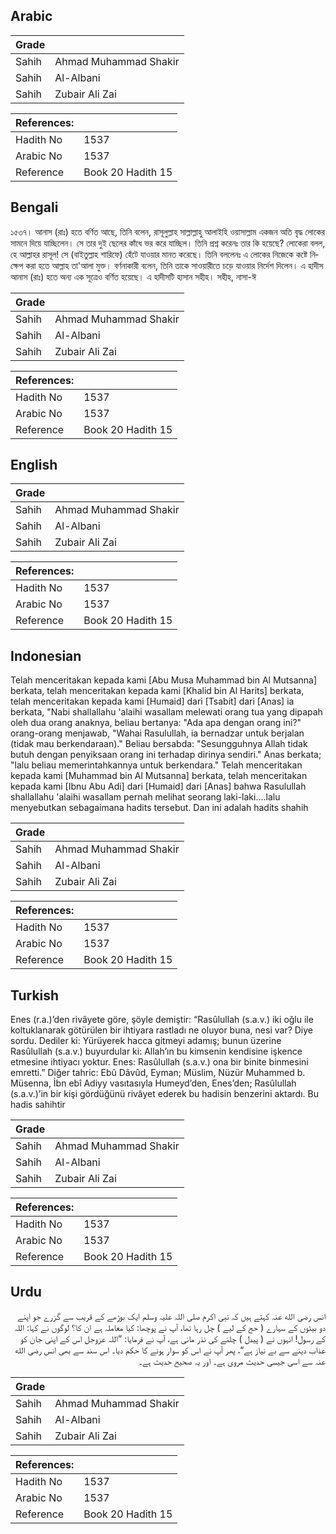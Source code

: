 ## Arabic


<div dir="rtl" lang="ar" style={{fontSize:'larger',backgroundColor:'#f8f9fa',padding:20}}>

</div>
<div style={{backgroundColor:'#f8f9fa',padding:20, marginBottom: 10}}><table> <thead> <tr> <th>Grade</th> <th></th> </tr> </thead> <tbody> <tr><td>Sahih</td><td>Ahmad Muhammad Shakir</td></tr><tr><td>Sahih</td><td>Al-Albani</td></tr><tr><td>Sahih</td><td>Zubair Ali Zai</td></tr></tbody></table><table> <thead> <tr> <th>References:</th> <th></th> </tr> </thead> <tbody><tr><td>Hadith No</td><td>1537</td></tr><tr><td>Arabic No</td><td>1537</td></tr><tr><td>Reference</td><td>Book 20 Hadith 15</td></tr></tbody></table></div>

## Bengali


<div dir="ltr" lang="bn" style={{fontSize:'larger',backgroundColor:'#f8f9fa',padding:20}}>
১৫৩৭। আনাস (রাঃ) হতে বর্ণিত আছে, তিনি বলেন, রাসূলুল্লাহ সাল্লাল্লাহু আলাইহি ওয়াসাল্লাম একজন অতি বৃদ্ধ লোকের সামনে দিয়ে যাচ্ছিলেন। সে তার দুই ছেলের কাঁধে ভর করে যাচ্ছিল। তিনি প্রশ্ন করেনঃ তার কি হয়েছে? লোকেরা বলল, হে আল্লাহর রাসূল! সে (বাইতুল্লাহ শারিফে) হেঁটে যাওয়ার মানত করেছে। তিনি বললেনঃ এ লোকের নিজেকে কষ্টে নিক্ষেপ করা হতে আল্লাহ তা'আলা মুক্ত। বর্ণনাকারী বলেন, তিনি তাকে সাওয়ারীতে চড়ে যাওয়ার নির্দেশ দিলেন। এ হাদীস আনাস (রাঃ) হতে অন্য এক সূত্রেও বর্ণিত হয়েছে। এ হাদীসটি হাসান সহীহ। সহীহ, নাসা-ঈ
</div>
<div style={{backgroundColor:'#f8f9fa',padding:20, marginBottom: 10}}><table> <thead> <tr> <th>Grade</th> <th></th> </tr> </thead> <tbody> <tr><td>Sahih</td><td>Ahmad Muhammad Shakir</td></tr><tr><td>Sahih</td><td>Al-Albani</td></tr><tr><td>Sahih</td><td>Zubair Ali Zai</td></tr></tbody></table><table> <thead> <tr> <th>References:</th> <th></th> </tr> </thead> <tbody><tr><td>Hadith No</td><td>1537</td></tr><tr><td>Arabic No</td><td>1537</td></tr><tr><td>Reference</td><td>Book 20 Hadith 15</td></tr></tbody></table></div>

## English


<div dir="ltr" lang="en" style={{fontSize:'larger',backgroundColor:'#f8f9fa',padding:20}}>

</div>
<div style={{backgroundColor:'#f8f9fa',padding:20, marginBottom: 10}}><table> <thead> <tr> <th>Grade</th> <th></th> </tr> </thead> <tbody> <tr><td>Sahih</td><td>Ahmad Muhammad Shakir</td></tr><tr><td>Sahih</td><td>Al-Albani</td></tr><tr><td>Sahih</td><td>Zubair Ali Zai</td></tr></tbody></table><table> <thead> <tr> <th>References:</th> <th></th> </tr> </thead> <tbody><tr><td>Hadith No</td><td>1537</td></tr><tr><td>Arabic No</td><td>1537</td></tr><tr><td>Reference</td><td>Book 20 Hadith 15</td></tr></tbody></table></div>

## Indonesian


<div dir="ltr" lang="id" style={{fontSize:'larger',backgroundColor:'#f8f9fa',padding:20}}>
Telah menceritakan kepada kami [Abu Musa Muhammad bin Al Mutsanna] berkata, telah menceritakan kepada kami [Khalid bin Al Harits] berkata, telah menceritakan kepada kami [Humaid] dari [Tsabit] dari [Anas] ia berkata, "Nabi shallallahu 'alaihi wasallam melewati orang tua yang dipapah oleh dua orang anaknya, beliau bertanya: "Ada apa dengan orang ini?" orang-orang menjawab, "Wahai Rasulullah, ia bernadzar untuk berjalan (tidak mau berkendaraan)." Beliau bersabda: "Sesungguhnya Allah tidak butuh dengan penyiksaan orang ini terhadap dirinya sendiri." Anas berkata; "lalu beliau memerintahkannya untuk berkendara." Telah menceritakan kepada kami [Muhammad bin Al Mutsanna] berkata, telah menceritakan kepada kami [Ibnu Abu Adi] dari [Humaid] dari [Anas] bahwa Rasulullah shallallahu 'alaihi wasallam pernah melihat seorang laki-laki….lalu menyebutkan sebagaimana hadits tersebut. Dan ini adalah hadits shahih
</div>
<div style={{backgroundColor:'#f8f9fa',padding:20, marginBottom: 10}}><table> <thead> <tr> <th>Grade</th> <th></th> </tr> </thead> <tbody> <tr><td>Sahih</td><td>Ahmad Muhammad Shakir</td></tr><tr><td>Sahih</td><td>Al-Albani</td></tr><tr><td>Sahih</td><td>Zubair Ali Zai</td></tr></tbody></table><table> <thead> <tr> <th>References:</th> <th></th> </tr> </thead> <tbody><tr><td>Hadith No</td><td>1537</td></tr><tr><td>Arabic No</td><td>1537</td></tr><tr><td>Reference</td><td>Book 20 Hadith 15</td></tr></tbody></table></div>

## Turkish


<div dir="ltr" lang="tr" style={{fontSize:'larger',backgroundColor:'#f8f9fa',padding:20}}>
Enes (r.a.)’den rivâyete göre, şöyle demiştir: “Rasûlullah (s.a.v.) iki oğlu ile koltuklanarak götürülen bir ihtiyara rastladı ne oluyor buna, nesi var? Diye sordu. Dediler ki: Yürüyerek hacca gitmeyi adamış; bunun üzerine Rasûlullah (s.a.v.) buyurdular ki: Allah’ın bu kimsenin kendisine işkence etmesine ihtiyacı yoktur. Enes: Rasûlullah (s.a.v.) ona bir binite binmesini emretti.” Diğer tahric: Ebû Dâvûd, Eyman; Müslim, Nüzür Muhammed b. Müsenna, İbn ebî Adiyy vasıtasıyla Humeyd’den, Enes’den; Rasûlullah (s.a.v.)’in bir kişi gördüğünü rivâyet ederek bu hadisin benzerini aktardı. Bu hadis sahihtir
</div>
<div style={{backgroundColor:'#f8f9fa',padding:20, marginBottom: 10}}><table> <thead> <tr> <th>Grade</th> <th></th> </tr> </thead> <tbody> <tr><td>Sahih</td><td>Ahmad Muhammad Shakir</td></tr><tr><td>Sahih</td><td>Al-Albani</td></tr><tr><td>Sahih</td><td>Zubair Ali Zai</td></tr></tbody></table><table> <thead> <tr> <th>References:</th> <th></th> </tr> </thead> <tbody><tr><td>Hadith No</td><td>1537</td></tr><tr><td>Arabic No</td><td>1537</td></tr><tr><td>Reference</td><td>Book 20 Hadith 15</td></tr></tbody></table></div>

## Urdu


<div dir="rtl" lang="ur" style={{fontSize:'larger',backgroundColor:'#f8f9fa',padding:20}}>
انس رضی الله عنہ کہتے ہیں کہ نبی اکرم صلی اللہ علیہ وسلم ایک بوڑھے کے قریب سے گزرے جو اپنے دو بیٹوں کے سہارے ( حج کے لیے ) چل رہا تھا، آپ نے پوچھا: کیا معاملہ ہے ان کا؟ لوگوں نے کہا: اللہ کے رسول! انہوں نے ( پیدل ) چلنے کی نذر مانی ہے، آپ نے فرمایا: ”اللہ عزوجل اس کے اپنی جان کو عذاب دینے سے بے نیاز ہے“، پھر آپ نے اس کو سوار ہونے کا حکم دیا۔ اس سند سے بھی انس رضی الله عنہ سے اسی جیسی حدیث مروی ہے۔ اور یہ صحیح حدیث ہے۔
</div>
<div style={{backgroundColor:'#f8f9fa',padding:20, marginBottom: 10}}><table> <thead> <tr> <th>Grade</th> <th></th> </tr> </thead> <tbody> <tr><td>Sahih</td><td>Ahmad Muhammad Shakir</td></tr><tr><td>Sahih</td><td>Al-Albani</td></tr><tr><td>Sahih</td><td>Zubair Ali Zai</td></tr></tbody></table><table> <thead> <tr> <th>References:</th> <th></th> </tr> </thead> <tbody><tr><td>Hadith No</td><td>1537</td></tr><tr><td>Arabic No</td><td>1537</td></tr><tr><td>Reference</td><td>Book 20 Hadith 15</td></tr></tbody></table></div>